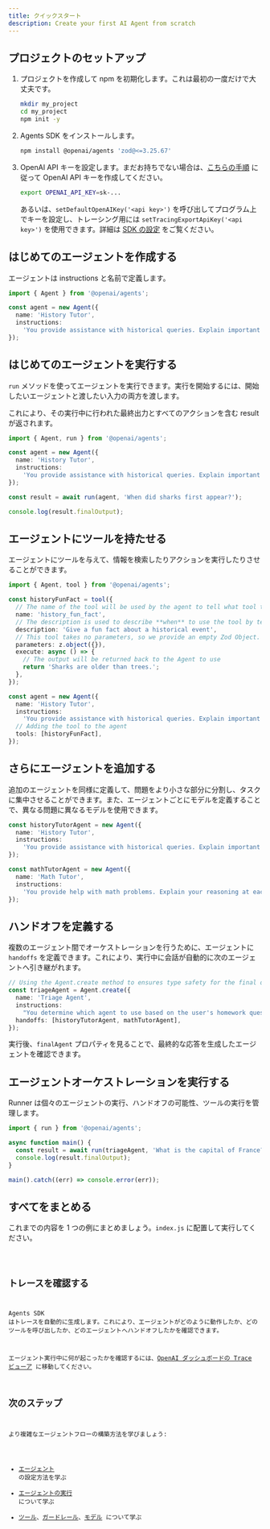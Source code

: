 ```yaml
---
title: クイックスタート
description: Create your first AI Agent from scratch
---
```



## プロジェクトのセットアップ

<Steps>

1. プロジェクトを作成して npm を初期化します。これは最初の一度だけで大丈夫です。

   ```bash
   mkdir my_project
   cd my_project
   npm init -y
   ```

2. Agents SDK をインストールします。

   ```bash
   npm install @openai/agents 'zod@<=3.25.67'
   ```

3. OpenAI API キーを設定します。まだお持ちでない場合は、[こちらの手順](https://platform.openai.com/docs/quickstart#create-and-export-an-api-key) に従って OpenAI API キーを作成してください。

   ```bash
   export OPENAI_API_KEY=sk-...
   ```

   あるいは、`setDefaultOpenAIKey('<api key>')` を呼び出してプログラム上でキーを設定し、トレーシング用には `setTracingExportApiKey('<api key>')` を使用できます。詳細は [SDK の設定](/openai-agents-js/ja/guides/config) をご覧ください。

</Steps>

## はじめてのエージェントを作成する

エージェントは instructions と名前で定義します。

```typescript
import { Agent } from '@openai/agents';

const agent = new Agent({
  name: 'History Tutor',
  instructions:
    'You provide assistance with historical queries. Explain important events and context clearly.',
});
```

## はじめてのエージェントを実行する

`run` メソッドを使ってエージェントを実行できます。実行を開始するには、開始したいエージェントと渡したい入力の両方を渡します。

これにより、その実行中に行われた最終出力とすべてのアクションを含む result が返されます。

```typescript
import { Agent, run } from '@openai/agents';

const agent = new Agent({
  name: 'History Tutor',
  instructions:
    'You provide assistance with historical queries. Explain important events and context clearly.',
});

const result = await run(agent, 'When did sharks first appear?');

console.log(result.finalOutput);
```

## エージェントにツールを持たせる

エージェントにツールを与えて、情報を検索したりアクションを実行したりさせることができます。

```typescript
import { Agent, tool } from '@openai/agents';

const historyFunFact = tool({
  // The name of the tool will be used by the agent to tell what tool to use.
  name: 'history_fun_fact',
  // The description is used to describe **when** to use the tool by telling it **what** it does.
  description: 'Give a fun fact about a historical event',
  // This tool takes no parameters, so we provide an empty Zod Object.
  parameters: z.object({}),
  execute: async () => {
    // The output will be returned back to the Agent to use
    return 'Sharks are older than trees.';
  },
});

const agent = new Agent({
  name: 'History Tutor',
  instructions:
    'You provide assistance with historical queries. Explain important events and context clearly.',
  // Adding the tool to the agent
  tools: [historyFunFact],
});
```

## さらにエージェントを追加する

追加のエージェントを同様に定義して、問題をより小さな部分に分割し、タスクに集中させることができます。また、エージェントごとにモデルを定義することで、異なる問題に異なるモデルを使用できます。

```typescript
const historyTutorAgent = new Agent({
  name: 'History Tutor',
  instructions:
    'You provide assistance with historical queries. Explain important events and context clearly.',
});

const mathTutorAgent = new Agent({
  name: 'Math Tutor',
  instructions:
    'You provide help with math problems. Explain your reasoning at each step and include examples',
});
```

## ハンドオフを定義する

複数のエージェント間でオーケストレーションを行うために、エージェントに `handoffs` を定義できます。これにより、実行中に会話が自動的に次のエージェントへ引き継がれます。

```typescript
// Using the Agent.create method to ensures type safety for the final output
const triageAgent = Agent.create({
  name: 'Triage Agent',
  instructions:
    "You determine which agent to use based on the user's homework question",
  handoffs: [historyTutorAgent, mathTutorAgent],
});
```

実行後、`finalAgent` プロパティを見ることで、最終的な応答を生成したエージェントを確認できます。

## エージェントオーケストレーションを実行する

Runner は個々のエージェントの実行、ハンドオフの可能性、ツールの実行を管理します。

```typescript
import { run } from '@openai/agents';

async function main() {
  const result = await run(triageAgent, 'What is the capital of France?');
  console.log(result.finalOutput);
}

main().catch((err) => console.error(err));
```

## すべてをまとめる

これまでの内容を 1 つの例にまとめましょう。`index.js` に配置して実行してください。

<Code lang="typescript" code={quickstartExample} title="クイックスタート" />

## トレースを確認する

Agents SDK はトレースを自動的に生成します。これにより、エージェントがどのように動作したか、どのツールを呼び出したか、どのエージェントへハンドオフしたかを確認できます。

エージェント実行中に何が起こったかを確認するには、[OpenAI ダッシュボードの Trace ビューア](https://platform.openai.com/traces) に移動してください。

## 次のステップ

より複雑なエージェントフローの構築方法を学びましょう:

- [エージェント](/openai-agents-js/ja/guides/agents) の設定方法を学ぶ
- [エージェントの実行](/openai-agents-js/ja/guides/running-agents) について学ぶ
- [ツール](/openai-agents-js/ja/guides/tools)、[ガードレール](/openai-agents-js/ja/guides/guardrails)、[モデル](/openai-agents-js/ja/guides/models) について学ぶ
